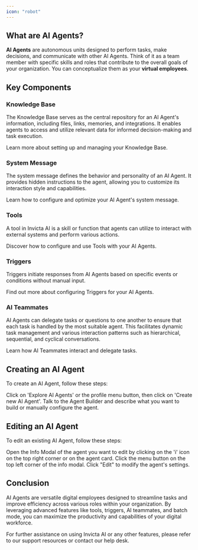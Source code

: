 ```yaml
---
icon: "robot"
---
```


## What are AI Agents?

**AI Agents** are autonomous units designed to perform tasks, make decisions,
and communicate with other AI Agents. Think of it as a team member with
specific skills and roles that contribute to the overall goals of your
organization. You can conceptualize them as your **virtual employees**.

## Key Components

### Knowledge Base

The Knowledge Base serves as the central repository for an AI Agent's information, including files, links, memories, and integrations. It enables agents to access and utilize relevant data for informed decision-making and task execution.

<Card title="Knowledge Base" icon="database" href="/ai-agents/knowledge-base">
  Learn more about setting up and managing your Knowledge Base.
</Card>

### System Message

The system message defines the behavior and personality of an AI Agent. It provides hidden instructions to the agent, allowing you to customize its interaction style and capabilities.

<Card title="System Message" icon="user-gear" href="/ai-agents/system-message">
  Learn how to configure and optimize your AI Agent's system message.
</Card>

### Tools

A tool in Invicta AI is a skill or function that agents can utilize to interact with external systems and perform various actions.

<Card title="Tools" icon="wrench" href="/ai-agents/tools">
  Discover how to configure and use Tools with your AI Agents.
</Card>

### Triggers

Triggers initiate responses from AI Agents based on specific events or conditions without manual input.

<Card title="Triggers" icon="bell" href="/ai-agents/triggers">
  Find out more about configuring Triggers for your AI Agents.
</Card>

### AI Teammates

AI Agents can delegate tasks or questions to one another to ensure that each task is handled by the most suitable agent. This facilitates dynamic task management and various interaction patterns such as hierarchical, sequential, and cyclical conversations.

<Card title="AI Teammates" icon="users" href="/ai-agents/ai-teammates">
  Learn how AI Teammates interact and delegate tasks.
</Card>

## Creating an AI Agent

To create an AI Agent, follow these steps:

<Steps>
  <Step title="Access the Agent Builder">
    Click on 'Explore AI Agents' or the profile menu button, then click on
    'Create new AI Agent'.
  </Step>
  <Step title="Configure and Create">
    Talk to the Agent Builder and describe what you want to build or manually
    configure the agent.
  </Step>
</Steps>

## Editing an AI Agent

To edit an existing AI Agent, follow these steps:

<Steps>
  <Step title="Open Info Modal">
    Open the Info Modal of the agent you want to edit by clicking on the 'i'
    icon on the top right corner or on the agent card.
  </Step>
  <Step title="Access Menu">
    Click the menu button on the top left corner of the info modal.
  </Step>
  <Step title="Edit Agent">Click "Edit" to modify the agent's settings.</Step>
</Steps>

## Conclusion

AI Agents are versatile digital employees designed to streamline tasks and improve efficiency across various roles within your organization. By leveraging advanced features like tools, triggers, AI teammates, and batch mode, you can maximize the productivity and capabilities of your digital workforce.

For further assistance on using Invicta AI or any other features, please refer to our support resources or contact our help desk.

